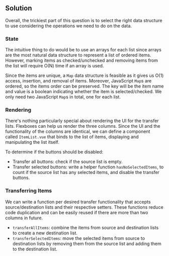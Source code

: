 
## Solution

Overall, the trickiest part of this question is to select the right data structure to use considering the operations we need to do on the data.

### State

The intuitive thing to do would be to use an arrays for each list since arrays are the most natural data structure to represent a list of ordered items. However, marking items as checked/unchecked and removing items from the list will require O(N) time if an array is used.

Since the items are unique, a `Map` data structure is feasible as it gives us O(1) access, insertion, and removal of items. Moreover, JavaScript `Map`s are ordered, so the items order can be preserved. The key will be the item name and value is a boolean indicating whether the item is selected/checked. We only need two JavaScript `Map`s in total, one for each list.

### Rendering

There's nothing particularly special about rendering the UI for the transfer lists. Flexboxes can help us render the three columns. Since the UI and the functionality of the columns are identical, we can define a component called `ItemList.vue` that binds to the list of items, displaying and manipulating the list itself.

To determine if the buttons should be disabled:

- Transfer all buttons: check if the source list is empty.
- Transfer selected buttons: write a helper function `hasNoSelectedItems`, to count if the source list has any selected items, and disable the transfer buttons.

### Transferring Items

We can write a function per desired transfer functionality that accepts source/destination lists and their respective setters. These functions reduce code duplication and can be easily reused if there are more than two columns in future.

- `transferAllItems`: combine the items from source and destination lists to create a new destination list.
- `transferSelectedItems`: move the selected items from source to destination lists by removing them from the source list and adding them to the destination list.

<TestCases />
